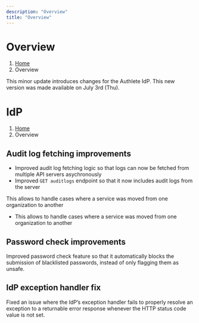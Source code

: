 ```yaml
---
description: "Overview"
title: "Overview"
---
```




# Overview
1. [Home](https://www.authlete.com/)
3. Overview

This minor update introduces changes for the Authlete IdP.
This new version was made available on July 3rd (Thu).

# IdP
1. [Home](https://www.authlete.com/)
3. Overview

## Audit log fetching improvements

- Improved audit log fetching logic so that logs can now be fetched from multiple API servers asychronously
- Improved `GET auditlogs` endpoint so that it now includes audit logs from the server

This allows to handle cases where a service was moved from one organization to another

- This allows to handle cases where a service was moved from one organization to another

## Password check improvements

Improved password check feature so that it automatically blocks the submission of blacklisted passwords, instead of only flagging them as unsafe.

## IdP exception handler fix

Fixed an issue where the IdP’s exception handler fails to properly resolve an exception to a returnable error response whenever the HTTP status code value is not set.
